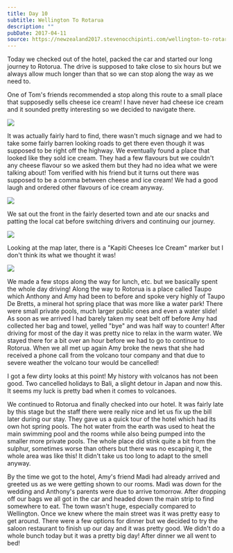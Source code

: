 ```yaml
---
title: Day 10
subtitle: Wellington To Rotarua
description: ""
pubDate: 2017-04-11
source: https://newzealand2017.stevenocchipinti.com/wellington-to-rotarua/
---
```



Today we checked out of the hotel, packed the car and started our long journey
to Rotorua. The drive is supposed to take close to six hours but we always allow
much longer than that so we can stop along the way as we need to.

One of Tom's friends recommended a stop along this route to a small place that
supposedly sells cheese ice cream! I have never had cheese ice cream and it
sounded pretty interesting so we decided to navigate there.

<Img originalAspectRatio src="2017-new-zealand/gh8gdkkorm35l0kerrog" />

It was actually fairly hard to find, there wasn't much signage and we had to
take some fairly barren looking roads to get there even though it was supposed to
be right off the highway. We eventually found a place that looked like they sold
ice cream. They had a few flavours but we couldn't any cheese flavour so we
asked them but they had no idea what we were talking about! Tom verified with
his friend but it turns out there was supposed to be a comma between cheese and
ice cream! We had a good laugh and ordered other flavours of ice cream anyway.

<Img originalAspectRatio src="2017-new-zealand/prpnnj50xklwyzgacsay" />

We sat out the front in the fairly deserted town and ate our snacks and patting
the local cat before switching drivers and continuing our journey.

<Img originalAspectRatio src="2017-new-zealand/r1trnhykgosdyslsfhbn" />

Looking at the map later, there is a "Kapiti Cheeses Ice Cream" marker but I
don't think its what we thought it was!

<Img originalAspectRatio src="2017-new-zealand/wq3n68cpkenttxkj9zzu" />

We made a few stops along the way for lunch, etc. but we basically spent the
whole day driving! Along the way to Rotorua is a place called Taupo which
Anthony and Amy had been to before and spoke very highly of Taupo De Bretts, a
mineral hot spring place that was more like a water park! There were small
private pools, much larger public ones and even a water slide! As soon as we
arrived I had barely taken my seat belt off before Amy had collected her bag and
towel, yelled "bye" and was half way to counter! After driving for most of the
day it was pretty nice to relax in the warm water. We stayed there for a bit
over an hour before we had to go to continue to Rotorua. When we all met up
again Amy broke the news that she had received a phone call from the volcano
tour company and that due to severe weather the volcano tour would be cancelled!

I got a few dirty looks at this point! My history with volcanos has not been
good. Two cancelled holidays to Bali, a slight detour in Japan and now this. It
seems my luck is pretty bad when it comes to volcanoes.

We continued to Rotorua and finally checked into our hotel. It was fairly late
by this stage but the staff there were really nice and let us fix up the bill
later during our stay. They gave us a quick tour of the hotel which had its own
hot spring pools. The hot water from the earth was used to heat the main
swimming pool and the rooms while also being pumped into the smaller more
private pools. The whole place did stink quite a bit from the sulphur, sometimes
worse than others but there was no escaping it, the whole area was like this! It
didn't take us too long to adapt to the smell anyway.

By the time we got to the hotel, Amy's friend Madi had already arrived and
greeted us as we were getting shown to our rooms. Madi was down for the wedding
and Anthony's parents were due to arrive tomorrow. After dropping off our bags
we all got in the car and headed down the main strip to find somewhere to eat.
The town wasn't huge, especially compared to Wellington. Once we knew where the
main street was it was pretty easy to get around. There were a few options for
dinner but we decided to try the saloon restaurant to finish up our day and it
was pretty good. We didn't do a whole bunch today but it was a pretty big day!
After dinner we all went to bed!
